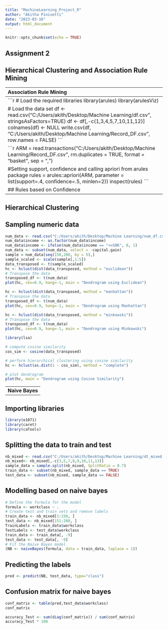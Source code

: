 ---
title: "MachineLearning_Project_R"
author: "Akitha Pinisetti"
date: "2023-03-16"
output: html_document
---

```{r setup, include=FALSE}
knitr::opts_chunk$set(echo = TRUE)
```

**Assignment 2**
-------------------------------------------------------------------------------------------
**Hierarchical Clustering and Association Rule Mining**
-------------------------------------------------------------------------------------------
-------------------------------------------------------------------------------------------
**Association Rule Mining**
-------------------------------------------------------------------------------------------
```{r}
# Load the required libraries
library(arules)
library(arulesViz)

# Load the data set
df <- read.csv("C:/Users/akith/Desktop/Machine Learning/df.csv", stringsAsFactors=TRUE)
df <- df[,-c(1,3,4,5,7,10,11,12)]
colnames(df) <- NULL
write.csv(df, "C:/Users/akith/Desktop/Machine Learning/Record_DF.csv", row.names = FALSE)
```

```{r}
ARM = read.transactions("C:/Users/akith/Desktop/Machine Learning/Record_DF.csv", rm.duplicates = TRUE, format = "basket", sep = ",")


#Setting support, confidence and calling apriori from arules package
rules = arules::apriori(ARM, parameter = list(support=.4, confidence=.5, minlen=2))
inspect(rules)
```

## Rules based on Confidence
```{r}
SortRules_Conf <- sort(rules, by = 'confidence', decreasing = TRUE)
inspect(SortRules_Conf[1:15])
```
## Rules based on Lift
```{r}
SortRules_Lift <- sort(rules, by = 'lift', decreasing = TRUE)
inspect(SortRules_Lift[1:15])
```
## Rules based on Support
```{r}
SortRules_Sup <- sort(rules, by = 'support', decreasing = TRUE)
inspect(SortRules_Sup[1:15])
```
```{r}
plot(SortRules_Conf, method="graph", engine="htmlwidget", limit = 15)
```
```{r}
plot(SortRules_Lift, method="graph", engine="htmlwidget", limit = 15)
```
```{r}
plot(SortRules_Sup, method="graph", engine="htmlwidget", limit = 15)
```

-------------------------------------------------------------------------------------------
**Hierarchical Clustering**
--------------------------------------------------------------------------------------------------------------------------------------------------------------------------------------
## Sampling numeric data
```{r}
num_data <- read.csv("C:/Users/akith/Desktop/Machine Learning/num_df.csv")
num_data$income <- as.factor(num_data$income)
num_data$income <- ifelse(num_data$income == "<=50K", 0, 1)
num_data <- subset(num_data, select = -capital.gain)
sample = num_data[seq(150,200, by = 5),]
sample_scaled <- scale(sample[,1:5])
data_transposed <- t(sample_scaled)
hc <- hclust(dist(data_transposed, method = "euclidean"))
# Transpose the data
transposed_df <- t(num_data)
plot(hc, cex=0.9, hang=-1, main = "Dendrogram using Euclidean")
```

```{r}
hc <- hclust(dist(data_transposed, method = "manhattan"))
# Transpose the data
transposed_df <- t(num_data)
plot(hc, cex=0.9, hang=-1, main = "Dendrogram using Manhattan")
```

```{r}
hc <- hclust(dist(data_transposed, method = "minkowski"))
# Transpose the data
transposed_df <- t(num_data)
plot(hc, cex=0.9, hang=-1, main = "Dendrogram using Minkowski")
```

```{r}
library(lsa)

# compute cosine similarity
cos_sim <- cosine(data_transposed)

# perform hierarchical clustering using cosine similarity
hc <- hclust(as.dist(1 - cos_sim), method = "complete")

# plot dendrogram
plot(hc, main = "Dendrogram using Cosine Similarity")
```

-------------------------------------------------------------------------------------------
**Naive Bayes**
--------------------------------------------------------------------------------------------------------------------------------------------------------------------------------------
## Importing libraries
```{r}
library(e1071)
library(caret)
library(caTools)
```
## Splitting the data to train and test
```{r}
nb_mixed <- read.csv("C:/Users/akith/Desktop/Machine Learning/dt_mixed.csv")
nb_mixed<- nb_mixed[,-c(3,5,7,8,9,10,11,13)]
sample_data = sample.split(nb_mixed, SplitRatio = 0.7)
train_data <- subset(nb_mixed, sample_data == TRUE)
test_data <- subset(nb_mixed, sample_data == FALSE)
```

## Modelling based on naive bayes 

```{r}
# Define the formula for the model
formula <- workclass ~ .
# Create test and train sets and remove labels
train_data <- nb_mixed[1:150, ]
test_data <- nb_mixed[151:200, ]
TrainLabels <- train_data$workclass
TestLabels <- test_data$workclass
train_data <- train_data[, -9]
test_data <- test_data[, -9]
# Fit the Naive Bayes model
(NB <- naiveBayes(formula, data = train_data, laplace = 1))
```

## Predicting the labels
```{r}
pred <- predict(NB, test_data, type="class")
```
## Confusion matrix for naive bayes   
```{r}
conf_matrix <- table(pred,test_data$workclass)
conf_matrix
```

```{r}
accuracy_Test <- sum(diag(conf_matrix)) / sum(conf_matrix)
accuracy_Test * 100
```